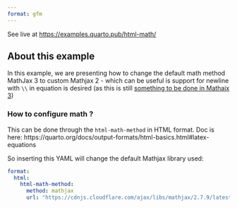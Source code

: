 ```yaml
---
format: gfm
---
```


::: {.content-visible when-format="commonmark"}
See live at <https://examples.quarto.pub/html-math/>
:::

## About this example

In this example, we are presenting how to change the default math method MathJax 3 to custom Mathjax 2 - which can be useful is support for newline with `\\` in equation is desired (as this is still [something to be done in Mathajx 3](https://github.com/mathjax/MathJax/issues/2312))

### How to configure math ? 

This can be done through the `html-math-method` in HTML format. Doc is here: https://quarto.org/docs/output-formats/html-basics.html#latex-equations

So inserting this YAML will change the default Mathjax library used: 

````yaml
format:
  html:
    html-math-method:
      method: mathjax
      url: "https://cdnjs.cloudflare.com/ajax/libs/mathjax/2.7.9/latest.js?config=TeX-MML-AM_CHTML"
````